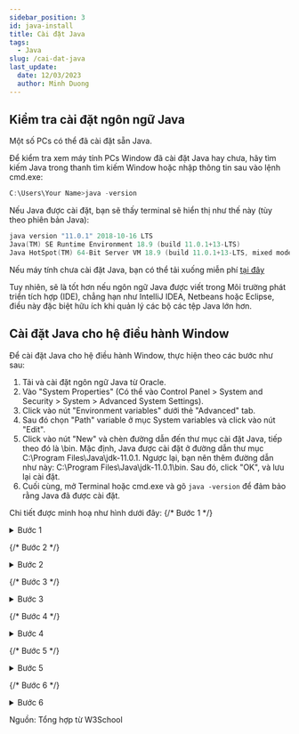 ```yaml
---
sidebar_position: 3
id: java-install
title: Cài đặt Java
tags:
  - Java
slug: /cai-dat-java
last_update:
  date: 12/03/2023
  author: Minh Duong
---
```



## Kiểm tra cài đặt ngôn ngữ Java

Một số PCs có thể đã cài đặt sẵn Java.

Để kiểm tra xem máy tính PCs Window đã cài đặt Java hay chưa, hãy tìm kiếm Java trong thanh tìm kiếm Window hoặc nhập thông tin sau vào lệnh cmd.exe:

```powershell
C:\Users\Your Name>java -version
```

Nếu Java được cài đặt, bạn sẽ thấy terminal sẽ hiển thị như thế này (tùy theo phiên bản Java):

```powershell
java version "11.0.1" 2018-10-16 LTS
Java(TM) SE Runtime Environment 18.9 (build 11.0.1+13-LTS)
Java HotSpot(TM) 64-Bit Server VM 18.9 (build 11.0.1+13-LTS, mixed mode)
```

Nếu máy tính chưa cài đặt Java, bạn có thể tải xuống miễn phí [tại đây](https://www.oracle.com/java/technologies/downloads/)

Tuy nhiên, sẽ là tốt hơn nếu ngôn ngữ Java được viết trong Môi trường phát triển tích hợp (IDE), chẳng hạn như IntelliJ IDEA, Netbeans hoặc Eclipse, điều này đặc biệt hữu ích khi quản lý các bộ các tệp Java lớn hơn.

## Cài đặt Java cho hệ điều hành Window

Để cài đặt Java cho hệ điều hành Window, thực hiện theo các bước như sau:

1. Tải và cài đặt ngôn ngữ Java từ Oracle.
2. Vào "System Properties" (Có thể vào Control Panel > System and Security > System > Advanced System Settings).
3. Click vào nút "Environment variables" dưới thẻ "Advanced" tab.
4. Sau đó chọn "Path" variable ở mục System variables và click vào nút "Edit".
5. Click vào nút "New" và chèn đường dẫn đến thư mục cài đặt Java, tiếp theo đó là \bin. Mặc định, Java được cài đặt ở đường dẫn thư mục C:\Program Files\Java\jdk-11.0.1. Ngược lại, bạn nên thêm đường dẫn như này: C:\Program Files\Java\jdk-11.0.1\bin. Sau đó, click "OK", và lưu lại cài đặt.
6. Cuối cùng, mở Terminal hoặc cmd.exe và gõ `java -version` để đảm bảo rằng Java đã được cài đặt.

Chi tiết được minh hoạ như hình dưới đây:
{/* Bước 1 */}

<details>
  <summary>Bước 1</summary>
  <div>
    <div>
      Tải và cài đặt ngôn ngữ Java từ Oracle hoặc <Link to="https://www.oracle.com/java/technologies/downloads/" className={`tw-font-bold`}> tại đây </Link>
    </div>
    <br />
    <figure>
      <img src={require("./2023-12-02_20-09.png").default} alt="Cài đặt java" />
    </figure>
    <p>Sau đó click nút "Next" và thực hiện như hướng dẫn</p>
  </div>
</details>

{/* Bước 2 */}

<details>
  <summary>Bước 2</summary>
  <div>
    <div>
      Vào "System Properties" (Có thể vào Control Panel > System and Security >
      System > Advanced System Settings).
    </div>
    <br />
    <figure>
      <img src={require("./2023-12-02_20-20.png").default} alt="Cài đặt java" />
      <figcaption className="tw-text-center">Hình 1</figcaption>
    </figure>
    <figure>
      <img src={require("./2023-12-02_20-42.png").default} alt="Cài đặt java" />
      <figcaption className="tw-text-center">Hình 2</figcaption>
    </figure>
    <figure>
      <img src={require("./2023-12-02_20-43.png").default} alt="Cài đặt java" />
      <figcaption className="tw-text-center">Hình 3</figcaption>
    </figure>
  </div>
</details>

{/* Bước 3 */}

<details>
  <summary>Bước 3</summary>
  <div>
    <div>Click vào nút "Environment variables" dưới thẻ "Advanced" tab.</div>
    <br />
    <figure>
      <img
        src={require("./step2.png").default}
        alt="Cài đặt java"
        className="tw-block tw-m-auto"
      />
      <figcaption className="tw-text-center">Hình 1</figcaption>
    </figure>
  </div>
</details>

{/* Bước 4 */}

<details>
  <summary>Bước 4</summary>
  <div>
    <div>
      Sau đó chọn "Path" variable ở mục System variables và click vào nút
      "Edit".
    </div>
    <br />
    <figure>
      <img
        src={require("./path2.png").default}
        alt="Cài đặt java"
        className="tw-block tw-m-auto"
      />
      <figcaption className="tw-text-center">Hình 1</figcaption>
    </figure>
  </div>
</details>

{/* Bước 5 */}

<details>
  <summary>Bước 5</summary>
  <div>
    <div>
      Click vào nút "New" và chèn đường dẫn đến thư mục cài đặt Java, tiếp theo
      đó là \bin. Mặc định, Java được cài đặt ở đường dẫn thư mục C:\Program
      Files\Java\jdk-11.0.1. Ngược lại, bạn nên thêm đường dẫn như này:
      C:\Program Files\Java\jdk-11.0.1\bin. Sau đó, click "OK", và lưu lại cài
      đặt.
    </div>
    <br />
    <figure>
      <img
        src={require("./path3.png").default}
        alt="Cài đặt java"
        className="tw-block tw-m-auto"
      />
      <figcaption className="tw-text-center">Hình 1</figcaption>
    </figure>
  </div>
</details>

{/* Bước 6 */}

<details>
  <summary>Bước 6</summary>
  <div>
    Gõ lệnh sau để kiểm tra 

    ```powershell 
      C:\Users\Your Name>java -version 
    ```

    Nếu Java được cài đặt, bạn sẽ thấy terminal sẽ hiển thị như thế này (tùy theo phiên bản Java)

    ```powershell
      java version "11.0.1" 2018-10-16 LTS
      Java(TM) SE Runtime Environment 18.9 (build 11.0.1+13-LTS)
      Java HotSpot(TM) 64-Bit Server VM 18.9 (build 11.0.1+13-LTS, mixed mode)
    ```
  </div>
</details>

<p className="tw-text-right">Nguồn: Tổng hợp từ W3School</p>
